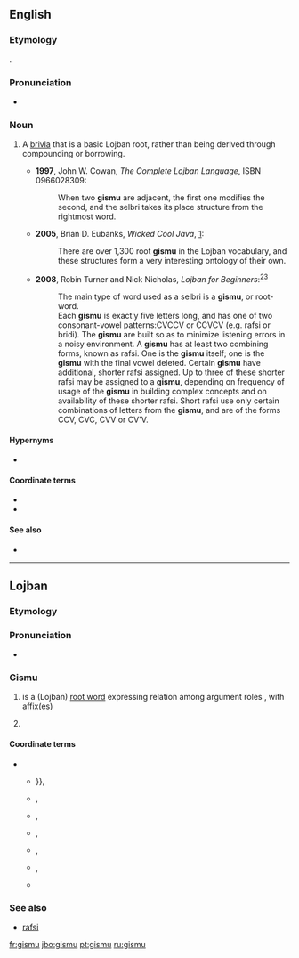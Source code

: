 ==English==
{{wikipedia|Lojban grammar}}

===Etymology===
{{bor|en|jbo|gismu}}.

===Pronunciation===
* {{IPA|/ˈɡiːs.muː/|lang=en}}

===Noun===
{{en-noun|gismu}}

# {{lb|en|Lojban|_|grammar}} A [[brivla]] that is a basic Lojban root, rather than being derived through compounding or borrowing.
#* '''1997''', John W. Cowan, ''The Complete Lojban Language'', ISBN 0966028309:
#*: When two '''gismu''' are adjacent, the first one modifies the second, and the selbri takes its place structure from the rightmost word.
#* '''2005''', Brian D. Eubanks, ''Wicked Cool Java'', [http://books.google.com/books?vid=ISBN1593270615&id=diqHjRjMhW0C&pg=PA91&lpg=PA91&dq=gismu&sig=595_-1oi-rueN1aFqJhXGlYn9Fc]:
#*: There are over 1,300 root '''gismu''' in the Lojban vocabulary, and these structures form a very interesting ontology of their own.
#* '''2008''', Robin Turner and Nick Nicholas, ''Lojban for Beginners'':<sup>[http://jbotcan.org/docs/l4b/less2.html]</sup><sup>[http://www.lojban.org/tiki/tiki-index.php?page=Lojban%20Tutorial:%20Lesson%202]</sup>
#*: The main type of word used as a selbri is a '''gismu''', or root-word.
#*: Each '''gismu''' is exactly five letters long, and has one of two consonant-vowel patterns:CVCCV or CCVCV (e.g. rafsi or bridi). The '''gismu''' are built so as to minimize listening errors in a noisy environment. A '''gismu''' has at least two combining forms, known as rafsi. One is the '''gismu''' itself; one is the '''gismu''' with the final vowel deleted. Certain '''gismu''' have additional, shorter rafsi assigned. Up to three of these shorter rafsi may be assigned to a '''gismu''', depending on frequency of usage of the '''gismu''' in building complex concepts and on availability of these shorter rafsi. Short rafsi use only certain combinations of letters from the '''gismu''', and are of the forms CCV, CVC, CVV or CV'V.

====Hypernyms====
* {{l|en|brivla}}

====Coordinate terms====
* {{l|en|lujvo}}
* {{l|en|fu'ivla}}

====See also====
* {{l|en|rafsi}}

----

==Lojban==

===Etymology===
{{jbo-etym
|zh='''g'''eniuan|zh_t=根源|zh_tr=gēn yuán
|en=be'''is'''|en_t=base
|hi='''mu'''l|hi_t=मूल|hi_tr=mūl
|es=ra'''is'''|es_t=raíz
}}

===Pronunciation===
* {{IPA|/ˈɡismu/|lang=jbo}}

===Gismu===
{{jbo-gismu|gim|gi'u}}

# {{lb|jbo|grammar}} {{lb|jbo|selbri}}  {{sumti|1}} is a (Lojban) [[root word]] expressing relation {{sumti|2}} among argument roles {{sumti|3}}, with affix(es) {{sumti|4}}
# {{lb|jbo|grammar}} {{lb|jbo|sumti}} {{l|en|root word}}

====Coordinate terms====
* {{sense|Lojban root word}}
** {{l|jbo|cmavo|gloss={{l|en|structure words}} ie: {{l|en|conjunctions}}, {{l|en|prepositions}}, {{l|en|articles}}, {{l|en|numerals}}, and some {{l|en|adverbs}}}}}},
** {{l|jbo|cmene|gloss=}},
** {{l|jbo|lujvo|gloss={{l|en|compound predicate word}}}},
** {{l|jbo|smuni|gloss=a {{l|en|meaning}}/{{l|en|interpretation}}}},
** {{l|jbo|sumti|gloss={{l|en|argument}}}},
** {{l|jbo|tanru|gloss=}},
** {{l|jbo|valsi|gloss=a {{l|en|word}}}}

===See also===
* [[rafsi]]

[[fr:gismu]]
[[jbo:gismu]]
[[pt:gismu]]
[[ru:gismu]]